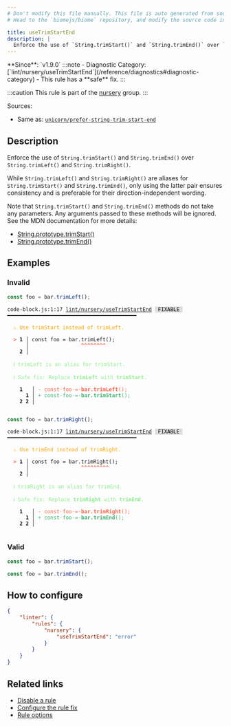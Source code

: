 ```yaml
---
# Don't modify this file manually. This file is auto generated from source, and you will lose your changes next time the website is built.
# Head to the `biomejs/biome` repository, and modify the source code in there.

title: useTrimStartEnd
description: |
  Enforce the use of `String.trimStart()` and `String.trimEnd()` over `String.trimLeft()` and `String.trimRight()`.
---
```


<Tabs>
<TabItem label="JavaScript (and super languages)" icon="seti:javascript">
**Since**: `v1.9.0`
:::note
- Diagnostic Category: [`lint/nursery/useTrimStartEnd`](/reference/diagnostics#diagnostic-category)
- This rule has a **safe** fix.
:::

:::caution
This rule is part of the [nursery](/linter/rules/#nursery) group.
:::

Sources: 
- Same as: <a href="https://github.com/sindresorhus/eslint-plugin-unicorn/blob/main/docs/rules/prefer-string-trim-start-end.md" target="_blank"><code>unicorn/prefer-string-trim-start-end</code></a>

## Description
Enforce the use of `String.trimStart()` and `String.trimEnd()` over `String.trimLeft()` and `String.trimRight()`.

While `String.trimLeft()` and `String.trimRight()` are aliases for `String.trimStart()` and `String.trimEnd()`,
only using the latter pair ensures consistency and is preferable for their direction-independent wording.

Note that `String.trimStart()` and `String.trimEnd()` methods do not take any parameters. Any arguments passed to these methods will be ignored.
See the MDN documentation for more details:

- [String.prototype.trimStart()](https://developer.mozilla.org/en-US/docs/Web/JavaScript/Reference/Global_Objects/String/trimStart)
- [String.prototype.trimEnd()](https://developer.mozilla.org/en-US/docs/Web/JavaScript/Reference/Global_Objects/String/trimEnd)

## Examples

### Invalid

```js
const foo = bar.trimLeft();
```

<pre class="language-text"><code class="language-text">code-block.js:1:17 <a href="https://biomejs.dev/linter/rules/use-trim-start-end">lint/nursery/useTrimStartEnd</a> <span style="color: #000; background-color: #ddd;"> FIXABLE </span> ━━━━━━━━━━━━━━━━━━━━━━━━━━━━━━━━━━━━━━━━━━<br /><br />  <strong><span style="color: Orange;">⚠</span></strong> <span style="color: Orange;">Use trimStart instead of trimLeft.</span><br />  <br />  <strong><span style="color: Tomato;">&gt;</span></strong> <strong>1 │ </strong>const foo = bar.trimLeft();<br />   <strong>   │ </strong>                <strong><span style="color: Tomato;">^</span></strong><strong><span style="color: Tomato;">^</span></strong><strong><span style="color: Tomato;">^</span></strong><strong><span style="color: Tomato;">^</span></strong><strong><span style="color: Tomato;">^</span></strong><strong><span style="color: Tomato;">^</span></strong><strong><span style="color: Tomato;">^</span></strong><strong><span style="color: Tomato;">^</span></strong><br />    <strong>2 │ </strong><br />  <br />  <strong><span style="color: lightgreen;">ℹ</span></strong> <span style="color: lightgreen;">trimLeft is an alias for trimStart.</span><br />  <br />  <strong><span style="color: lightgreen;">ℹ</span></strong> <span style="color: lightgreen;">Safe fix</span><span style="color: lightgreen;">: </span><span style="color: lightgreen;">Replace </span><span style="color: lightgreen;"><strong>trimLeft</strong></span><span style="color: lightgreen;"> with </span><span style="color: lightgreen;"><strong>trimStart</strong></span><span style="color: lightgreen;">.</span><br />  <br />    <strong>1</strong>  <strong> │ </strong><span style="color: Tomato;">-</span> <span style="color: Tomato;">c</span><span style="color: Tomato;">o</span><span style="color: Tomato;">n</span><span style="color: Tomato;">s</span><span style="color: Tomato;">t</span><span style="color: Tomato;"><span style="opacity: 0.8;">·</span></span><span style="color: Tomato;">f</span><span style="color: Tomato;">o</span><span style="color: Tomato;">o</span><span style="color: Tomato;"><span style="opacity: 0.8;">·</span></span><span style="color: Tomato;">=</span><span style="color: Tomato;"><span style="opacity: 0.8;">·</span></span><span style="color: Tomato;"><strong>b</strong></span><span style="color: Tomato;"><strong>a</strong></span><span style="color: Tomato;"><strong>r</strong></span><span style="color: Tomato;"><strong>.</strong></span><span style="color: Tomato;"><strong>t</strong></span><span style="color: Tomato;"><strong>r</strong></span><span style="color: Tomato;"><strong>i</strong></span><span style="color: Tomato;"><strong>m</strong></span><span style="color: Tomato;"><strong>L</strong></span><span style="color: Tomato;"><strong>e</strong></span><span style="color: Tomato;"><strong>f</strong></span><span style="color: Tomato;"><strong>t</strong></span><span style="color: Tomato;">(</span><span style="color: Tomato;">)</span><span style="color: Tomato;">;</span><br />      <strong>1</strong><strong> │ </strong><span style="color: MediumSeaGreen;">+</span> <span style="color: MediumSeaGreen;">c</span><span style="color: MediumSeaGreen;">o</span><span style="color: MediumSeaGreen;">n</span><span style="color: MediumSeaGreen;">s</span><span style="color: MediumSeaGreen;">t</span><span style="color: MediumSeaGreen;"><span style="opacity: 0.8;">·</span></span><span style="color: MediumSeaGreen;">f</span><span style="color: MediumSeaGreen;">o</span><span style="color: MediumSeaGreen;">o</span><span style="color: MediumSeaGreen;"><span style="opacity: 0.8;">·</span></span><span style="color: MediumSeaGreen;">=</span><span style="color: MediumSeaGreen;"><span style="opacity: 0.8;">·</span></span><span style="color: MediumSeaGreen;"><strong>b</strong></span><span style="color: MediumSeaGreen;"><strong>a</strong></span><span style="color: MediumSeaGreen;"><strong>r</strong></span><span style="color: MediumSeaGreen;"><strong>.</strong></span><span style="color: MediumSeaGreen;"><strong>t</strong></span><span style="color: MediumSeaGreen;"><strong>r</strong></span><span style="color: MediumSeaGreen;"><strong>i</strong></span><span style="color: MediumSeaGreen;"><strong>m</strong></span><span style="color: MediumSeaGreen;"><strong>S</strong></span><span style="color: MediumSeaGreen;"><strong>t</strong></span><span style="color: MediumSeaGreen;"><strong>a</strong></span><span style="color: MediumSeaGreen;"><strong>r</strong></span><span style="color: MediumSeaGreen;"><strong>t</strong></span><span style="color: MediumSeaGreen;">(</span><span style="color: MediumSeaGreen;">)</span><span style="color: MediumSeaGreen;">;</span><br />    <strong>2</strong> <strong>2</strong><strong> │ </strong>  <br />  <br /></code></pre>

```js
const foo = bar.trimRight();
```

<pre class="language-text"><code class="language-text">code-block.js:1:17 <a href="https://biomejs.dev/linter/rules/use-trim-start-end">lint/nursery/useTrimStartEnd</a> <span style="color: #000; background-color: #ddd;"> FIXABLE </span> ━━━━━━━━━━━━━━━━━━━━━━━━━━━━━━━━━━━━━━━━━━<br /><br />  <strong><span style="color: Orange;">⚠</span></strong> <span style="color: Orange;">Use trimEnd instead of trimRight.</span><br />  <br />  <strong><span style="color: Tomato;">&gt;</span></strong> <strong>1 │ </strong>const foo = bar.trimRight();<br />   <strong>   │ </strong>                <strong><span style="color: Tomato;">^</span></strong><strong><span style="color: Tomato;">^</span></strong><strong><span style="color: Tomato;">^</span></strong><strong><span style="color: Tomato;">^</span></strong><strong><span style="color: Tomato;">^</span></strong><strong><span style="color: Tomato;">^</span></strong><strong><span style="color: Tomato;">^</span></strong><strong><span style="color: Tomato;">^</span></strong><strong><span style="color: Tomato;">^</span></strong><br />    <strong>2 │ </strong><br />  <br />  <strong><span style="color: lightgreen;">ℹ</span></strong> <span style="color: lightgreen;">trimRight is an alias for trimEnd.</span><br />  <br />  <strong><span style="color: lightgreen;">ℹ</span></strong> <span style="color: lightgreen;">Safe fix</span><span style="color: lightgreen;">: </span><span style="color: lightgreen;">Replace </span><span style="color: lightgreen;"><strong>trimRight</strong></span><span style="color: lightgreen;"> with </span><span style="color: lightgreen;"><strong>trimEnd</strong></span><span style="color: lightgreen;">.</span><br />  <br />    <strong>1</strong>  <strong> │ </strong><span style="color: Tomato;">-</span> <span style="color: Tomato;">c</span><span style="color: Tomato;">o</span><span style="color: Tomato;">n</span><span style="color: Tomato;">s</span><span style="color: Tomato;">t</span><span style="color: Tomato;"><span style="opacity: 0.8;">·</span></span><span style="color: Tomato;">f</span><span style="color: Tomato;">o</span><span style="color: Tomato;">o</span><span style="color: Tomato;"><span style="opacity: 0.8;">·</span></span><span style="color: Tomato;">=</span><span style="color: Tomato;"><span style="opacity: 0.8;">·</span></span><span style="color: Tomato;"><strong>b</strong></span><span style="color: Tomato;"><strong>a</strong></span><span style="color: Tomato;"><strong>r</strong></span><span style="color: Tomato;"><strong>.</strong></span><span style="color: Tomato;"><strong>t</strong></span><span style="color: Tomato;"><strong>r</strong></span><span style="color: Tomato;"><strong>i</strong></span><span style="color: Tomato;"><strong>m</strong></span><span style="color: Tomato;"><strong>R</strong></span><span style="color: Tomato;"><strong>i</strong></span><span style="color: Tomato;"><strong>g</strong></span><span style="color: Tomato;"><strong>h</strong></span><span style="color: Tomato;"><strong>t</strong></span><span style="color: Tomato;">(</span><span style="color: Tomato;">)</span><span style="color: Tomato;">;</span><br />      <strong>1</strong><strong> │ </strong><span style="color: MediumSeaGreen;">+</span> <span style="color: MediumSeaGreen;">c</span><span style="color: MediumSeaGreen;">o</span><span style="color: MediumSeaGreen;">n</span><span style="color: MediumSeaGreen;">s</span><span style="color: MediumSeaGreen;">t</span><span style="color: MediumSeaGreen;"><span style="opacity: 0.8;">·</span></span><span style="color: MediumSeaGreen;">f</span><span style="color: MediumSeaGreen;">o</span><span style="color: MediumSeaGreen;">o</span><span style="color: MediumSeaGreen;"><span style="opacity: 0.8;">·</span></span><span style="color: MediumSeaGreen;">=</span><span style="color: MediumSeaGreen;"><span style="opacity: 0.8;">·</span></span><span style="color: MediumSeaGreen;"><strong>b</strong></span><span style="color: MediumSeaGreen;"><strong>a</strong></span><span style="color: MediumSeaGreen;"><strong>r</strong></span><span style="color: MediumSeaGreen;"><strong>.</strong></span><span style="color: MediumSeaGreen;"><strong>t</strong></span><span style="color: MediumSeaGreen;"><strong>r</strong></span><span style="color: MediumSeaGreen;"><strong>i</strong></span><span style="color: MediumSeaGreen;"><strong>m</strong></span><span style="color: MediumSeaGreen;"><strong>E</strong></span><span style="color: MediumSeaGreen;"><strong>n</strong></span><span style="color: MediumSeaGreen;"><strong>d</strong></span><span style="color: MediumSeaGreen;">(</span><span style="color: MediumSeaGreen;">)</span><span style="color: MediumSeaGreen;">;</span><br />    <strong>2</strong> <strong>2</strong><strong> │ </strong>  <br />  <br /></code></pre>

### Valid

```js
const foo = bar.trimStart();
```

```js
const foo = bar.trimEnd();
```

## How to configure
```json title="biome.json"
{
	"linter": {
		"rules": {
			"nursery": {
				"useTrimStartEnd": "error"
			}
		}
	}
}

```
## Related links

- [Disable a rule](/linter/#disable-a-lint-rule)
- [Configure the rule fix](/linter#configure-the-rule-fix)
- [Rule options](/linter/#rule-options)

</TabItem>
</Tabs>

